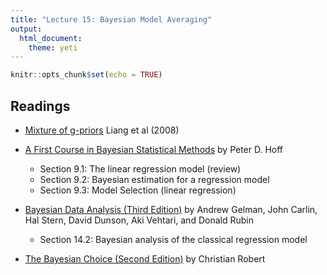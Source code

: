```yaml
---
title: "Lecture 15: Bayesian Model Averaging"
output: 
  html_document:
    theme: yeti
---
```


```r
knitr::opts_chunk$set(echo = TRUE)
```


## Readings

  
- [Mixture of g-priors](https://www.tandfonline.com/doi/abs/10.1198/016214507000001337) Liang et al (2008)
 

- [A First Course in Bayesian Statistical Methods](https://find.library.duke.edu/catalog/DUKE004968562) by Peter D. Hoff
 
  + Section 9.1: The linear regression model (review)
  + Section 9.2: Bayesian estimation for a regression model
  + Section 9.3: Model Selection (linear regression)
 



- [Bayesian Data Analysis (Third Edition)](https://find.library.duke.edu/catalog/DUKE006588051?utm_campaign=bento&utm_content=bento_result_link&utm_source=library.duke.edu&utm_medium=referral) by Andrew Gelman, John Carlin, Hal Stern, David Dunson, Aki Vehtari, and Donald Rubin

  + Section 14.2: Bayesian analysis of the classical regression model


- [The Bayesian Choice (Second Edition)](https://link-springer-com.proxy.lib.duke.edu/content/pdf/10.1007%2F0-387-71599-1.pdf)    by Christian Robert

    